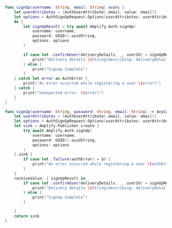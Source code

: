 <BlockSwitcher>

<Block name="Async/Await">

```swift
func signUp(username: String, email: String) async {
    let userAttributes = [AuthUserAttribute(.email, value: email)]
    let options = AuthSignUpRequest.Options(userAttributes: userAttributes)
    do {
        let signUpResult = try await Amplify.Auth.signUp(
            username: username,
            password: UUID().uuidString,
            options: options
        )

        if case let .confirmUser(deliveryDetails, _, userId) = signUpResult.nextStep {
            print("Delivery details \(String(describing: deliveryDetails) for userId: \(userId))")
        } else {
            print("Signup Complete")
        }
    } catch let error as AuthError {
        print("An error occurred while registering a user \(error)")
    } catch {
        print("Unexpected error: \(error)")
    }
}
```

</Block>

<Block name="Combine">

```swift
func signUp(username: String, password: String, email: String) -> AnyCancellable {
    let userAttributes = [AuthUserAttribute(.email, value: email)]
    let options = AuthSignUpRequest.Options(userAttributes: userAttributes)
    let sink = Amplify.Publisher.create {
        try await Amplify.Auth.signUp(
            username: username,
            password: UUID().uuidString,
            options: options
        )
    }.sink {
        if case let .failure(authError) = $0 {
            print("An error occurred while registering a user \(authError)")
        }
    }
    receiveValue: { signUpResult in
        if case let .confirmUser(deliveryDetails, _, userId) = signUpResult.nextStep {
            print("Delivery details \(String(describing: deliveryDetails) for userId: \(userId))")
        } else {
            print("Signup Complete")
        }

    }
    return sink
}
```

</Block>

</BlockSwitcher>
